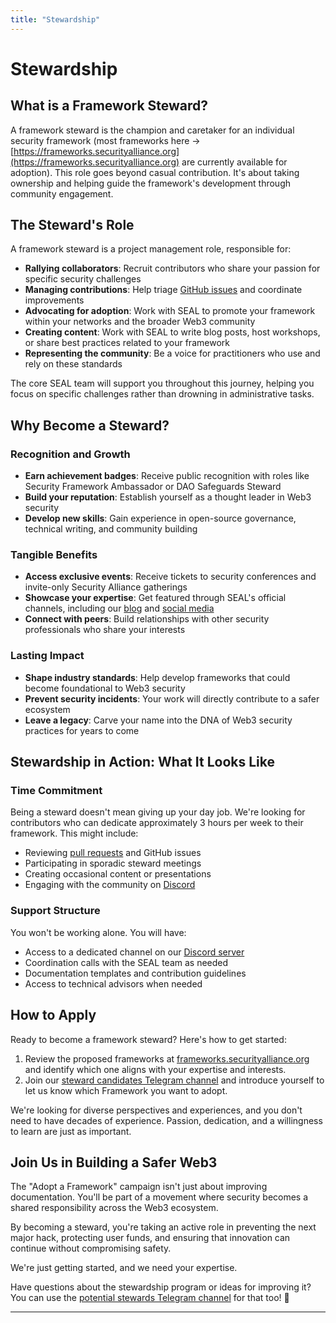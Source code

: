```yaml
---
title: "Stewardship"
---
```


<TagProvider>
<TagFilter />

# Stewardship

## What is a Framework Steward?

A framework steward is the champion and caretaker for an individual security framework (most frameworks
here -> [https://frameworks.securityalliance.org](https://frameworks.securityalliance.org) are currently
available for adoption). This role goes beyond casual contribution.
It's about taking ownership and helping guide the framework's development through community engagement.

## The Steward's Role

A framework steward is a project management role, responsible for:

- **Rallying collaborators**: Recruit contributors who share your passion for specific security challenges
- **Managing contributions**: Help triage [GitHub issues](https://github.com/security-alliance/frameworks/issues) and
    coordinate improvements
- **Advocating for adoption**: Work with SEAL to promote your framework within your networks and the broader Web3
    community
- **Creating content**: Work with SEAL to write blog posts, host workshops, or share best practices related to your
    framework
- **Representing the community**: Be a voice for practitioners who use and rely on these standards

The core SEAL team will support you throughout this journey, helping you focus on specific challenges rather than
drowning in administrative tasks.

## Why Become a Steward?

### Recognition and Growth

- **Earn achievement badges**: Receive public recognition with roles like Security Framework Ambassador or DAO
    Safeguards Steward
- **Build your reputation**: Establish yourself as a thought leader in Web3 security
- **Develop new skills**: Gain experience in open-source governance, technical writing, and community building

### Tangible Benefits

- **Access exclusive events**: Receive tickets to security conferences and invite-only Security Alliance gatherings
- **Showcase your expertise**: Get featured through SEAL's official channels, including our
    [blog](https://www.securityalliance.org/news) and [social media](https://twitter.com/_SEAL_Org)
- **Connect with peers**: Build relationships with other security professionals who share your interests

### Lasting Impact

- **Shape industry standards**: Help develop frameworks that could become foundational to Web3 security
- **Prevent security incidents**: Your work will directly contribute to a safer ecosystem
- **Leave a legacy**: Carve your name into the DNA of Web3 security practices for years to come

## Stewardship in Action: What It Looks Like

### Time Commitment

Being a steward doesn't mean giving up your day job. We're looking for contributors who can dedicate approximately 3
hours per week to their framework. This might include:

- Reviewing [pull requests](https://github.com/security-alliance/frameworks/pulls) and GitHub issues
- Participating in sporadic steward meetings
- Creating occasional content or presentations
- Engaging with the community on [Discord](https://discord.gg/securityalliance)

### Support Structure

You won't be working alone. You will have:

- Access to a dedicated channel on our [Discord server](https://discord.gg/securityalliance)
- Coordination calls with the SEAL team as needed
- Documentation templates and contribution guidelines
- Access to technical advisors when needed

## How to Apply

Ready to become a framework steward? Here's how to get started:

1. Review the proposed frameworks at [frameworks.securityalliance.org](https://frameworks.securityalliance.org) and
    identify which one aligns with your expertise and interests.
2. Join our [steward candidates Telegram channel](https://t.me/+Yd9OpSt1UvcyMjU5) and introduce yourself to let us know
    which Framework you want to adopt.

We're looking for diverse perspectives and experiences, and you don't need to have decades of experience. Passion,
dedication, and a willingness to learn are just as important.

## Join Us in Building a Safer Web3

The "Adopt a Framework" campaign isn't just about improving documentation. You'll be part of a movement where security
becomes a shared responsibility across the Web3 ecosystem.

By becoming a steward, you're taking an active role in preventing the next major hack, protecting user funds, and
ensuring that innovation can continue without compromising safety.

We're just getting started, and we need your expertise.

Have questions about the stewardship program or ideas for improving it? You can use the [potential stewards Telegram
channel](https://t.me/+Yd9OpSt1UvcyMjU5) for that too! 🙂

---

</TagProvider>
<ContributeFooter />
